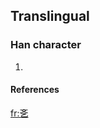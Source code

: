 ==Translingual==

===Han character===
{{Han char|rn=5|rad=乙|as=04|sn=5|four=|canj=卜大弓 (YKN)}}

# {{defn|Han}}

====References====
{{Han ref|kx=0084.101|dkj=|dj=|hdz=|uh=340E|ud=13326|bh=|bd=}}



[[fr:㐎]]